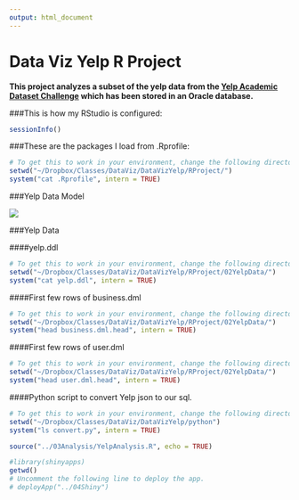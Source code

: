 ```yaml
---
output: html_document
---
```

Data Viz Yelp R Project
===
**This project analyzes a subset of the yelp data from the [Yelp Academic Dataset Challenge](https://www.yelp.com/dataset_challenge) which has been stored in an Oracle database.**

###This is how my RStudio is configured:
```r
sessionInfo()
```

###These are the packages I load from .Rprofile:
```r
# To get this to work in your environment, change the following directory/folder path to the path to your project files.
setwd("~/Dropbox/Classes/DataViz/DataVizYelp/RProject/")
system("cat .Rprofile", intern = TRUE)
```

###Yelp Data Model

![](./Yelp\ Data\ Model.png)  

###Yelp Data 

####yelp.ddl 

```r
# To get this to work in your environment, change the following directory/folder path to the path to your project files.
setwd("~/Dropbox/Classes/DataViz/DataVizYelp/RProject/02YelpData/")
system("cat yelp.ddl", intern = TRUE)
``` 

####First few rows of business.dml

```r
# To get this to work in your environment, change the following directory/folder path to the path to your project files.
setwd("~/Dropbox/Classes/DataViz/DataVizYelp/RProject/02YelpData/")
system("head business.dml.head", intern = TRUE)
``` 

####First few rows of user.dml

```r
# To get this to work in your environment, change the following directory/folder path to the path to your project files.
setwd("~/Dropbox/Classes/DataViz/DataVizYelp/RProject/02YelpData/")
system("head user.dml.head", intern = TRUE)
``` 

####Python script to convert Yelp json to our sql.

```r
# To get this to work in your environment, change the following directory/folder path to the path to your project files.
setwd("~/Dropbox/Classes/DataViz/DataVizYelp/python")
system("ls convert.py", intern = TRUE)
``` 

```r
source("../03Analysis/YelpAnalysis.R", echo = TRUE)
```

```r
#library(shinyapps)
getwd()
# Uncomment the following line to deploy the app.
# deployApp("../04Shiny")
```